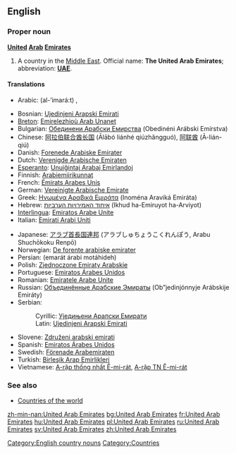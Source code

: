 ==English==
{{wikipedia}}
===Proper noun===
'''[[United]] [[Arab]] [[Emirate]]s'''

# A country in the [[Middle East]]. Official name: '''The United Arab Emirates'''; abbreviation: '''[[UAE]]'''.

====Translations====
{{top}}
*Arabic: {{ARchar|[[الإمارات]]}} (al-’imará:t) {{p}}, 
{{ARchar|[[دولة الإمارات العربية المتحدة]]}} {{Unicode|(dáulat al-’imará:t al-ʕarabíyyat al-muttáħida)}} {{p}}
*Bosnian: [[Ujedinjeni Arapski Emirati#Bosnian|Ujedinjeni Arapski Emirati]] {{m}} {{p}}
*[[Breton]]: [[Emirelezhioù Arab Unanet]]
*Bulgarian: [[Обединени Арабски Емирства]] (Obedinéni Arábski Emírstva) {{n}} {{p}}
*Chinese: [[阿拉伯联合酋长国]] (Ālābó liánhé qiúzhăngguó), [[阿联酋]] (Ā-lián-qiú)
*Danish: [[Forenede Arabiske Emirater]]
*Dutch: [[Verenigde Arabische Emiraten]]
*[[Esperanto]]: [[Unuiĝintaj Arabaj Emirlandoj]]
*Finnish: [[Arabiemiirikunnat]]
*French: [[Émirats Arabes Unis]] {{m}} {{p}}
*German: [[Vereinigte Arabische Emirate]] {{f}} {{p}}
*Greek: [[Ηνωμένα Αραβικά Εμιράτα]] {{n}} {{p}} (Inoména Araviká Emiráta)
*Hebrew: [[איחוד האמירויות הערביות]] (Ikhud ha-Emiruyot ha-Arviyot)
*[[Interlingua]]: [[Emiratos Arabe Unite]]
*Italian: [[Emirati Arabi Uniti]] {{m}} {{p}}
{{mid}}
*Japanese: [[アラブ首長国連邦]] (アラブしゅちょうこくれんぽう, Arabu Shuchōkoku Renpō)
*Norwegian: [[De forente arabiske emirater]]
*Persian: {{FAchar|[[امارات عربی متحده]]}} (emarát árabi motáhideh)
*Polish: [[Zjednoczone Emiraty Arabskie]] {{m}} {{p}}
*Portuguese: [[Emiratos Árabes Unidos]] {{m}} {{p}}
*Romanian: [[Emiratele Arabe Unite]] {{n}} {{p}}
*Russian: [[Объединённые Арабские Эмираты]] (Ob”jedinjónnyje Arábskije Emiráty) {{m}} {{p}}
*Serbian:
*:Cyrillic: [[Уједињени Арапски Емирати#Serbian|Уједињени Арапски Емирати]] {{m}} {{p}}
*:Latin: [[Ujedinjeni Arapski Emirati#Serbian|Ujedinjeni Arapski Emirati]] {{m}} {{p}}
*Slovene: [[Združeni arabski emirati]] {{m}} {{p}}
*Spanish: [[Emiratos Árabes Unidos]] {{m}} {{p}}
*Swedish: [[Förenade Arabemiraten]]
*Turkish: [[Birleşik Arap Emirlikleri]]
*Vietnamese: [[A-rập thống nhất Ê-mi-rát]], [[A-rập TN Ê-mi-rát]]
{{bottom}}

===See also===
*[[Countries of the world]]

[[Category:English country nouns]]
[[Category:Countries]]

[[zh-min-nan:United Arab Emirates]]
[[bg:United Arab Emirates]]
[[fr:United Arab Emirates]]
[[hu:United Arab Emirates]]
[[pl:United Arab Emirates]]
[[ru:United Arab Emirates]]
[[sv:United Arab Emirates]]
[[zh:United Arab Emirates]]